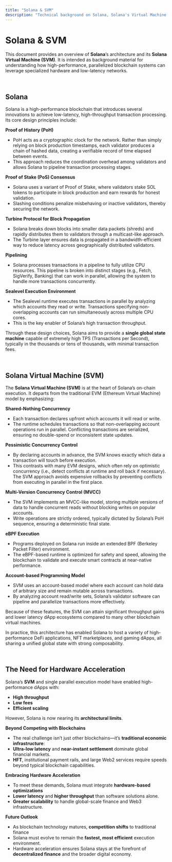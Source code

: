 ```yaml
---
title: "Solana & SVM"
description: "Technical background on Solana, Solana's Virtual Machine (SVM)"
---
```


# Solana & SVM

This document provides an overview of **Solana**’s architecture and its **Solana Virtual Machine (SVM)**. It is intended as background material for understanding how high-performance, parallelized blockchain systems can leverage specialized hardware and low-latency networks.

<br />

## Solana

Solana is a high-performance blockchain that introduces several innovations to achieve low-latency, high-throughput transaction processing. Its core design principles include:

**Proof of History (PoH)**  
   - PoH acts as a cryptographic clock for the network. Rather than simply relying on block production timestamps, each validator produces a chain of hashed data, creating a verifiable record of time elapsed between events.  
   - This approach reduces the coordination overhead among validators and allows Solana to pipeline transaction processing stages.

**Proof of Stake (PoS) Consensus**  
   - Solana uses a variant of Proof of Stake, where validators stake SOL tokens to participate in block production and earn rewards for honest validation.  
   - Slashing conditions penalize misbehaving or inactive validators, thereby securing the network.

**Turbine Protocol for Block Propagation**  
   - Solana breaks down blocks into smaller data packets (shreds) and rapidly distributes them to validators through a multicast-like approach.  
   - The Turbine layer ensures data is propagated in a bandwidth-efficient way to reduce latency across geographically distributed validators.

**Pipelining**  
   - Solana processes transactions in a pipeline to fully utilize CPU resources. This pipeline is broken into distinct stages (e.g., Fetch, SigVerify, Banking) that can work in parallel, allowing the system to handle more transactions concurrently.

**Sealevel Execution Environment**  
   - The Sealevel runtime executes transactions in parallel by analyzing which accounts they read or write. Transactions specifying non-overlapping accounts can run simultaneously across multiple CPU cores.  
   - This is the key enabler of Solana’s high transaction throughput.

Through these design choices, Solana aims to provide a **single global state machine** capable of extremely high TPS (Transactions per Second), typically in the thousands or tens of thousands, with minimal transaction fees.

<br />

## Solana Virtual Machine (SVM)

The **Solana Virtual Machine (SVM)** is at the heart of Solana’s on-chain execution. It departs from the traditional EVM (Ethereum Virtual Machine) model by emphasizing:

**Shared-Nothing Concurrency**  
   - Each transaction declares upfront which accounts it will read or write.  
   - The runtime schedules transactions so that non-overlapping account operations run in parallel. Conflicting transactions are serialized, ensuring no double-spend or inconsistent state updates.

**Pessimistic Concurrency Control**  
   - By declaring accounts in advance, the SVM knows exactly which data a transaction will touch before execution.  
   - This contrasts with many EVM designs, which often rely on optimistic concurrency (i.e., detect conflicts at runtime and roll back if necessary). The SVM approach avoids expensive rollbacks by preventing conflicts from executing in parallel in the first place.

**Multi-Version Concurrency Control (MVCC)**  
   - The SVM implements an MVCC-like model, storing multiple versions of data to handle concurrent reads without blocking writes on popular accounts.  
   - Write operations are strictly ordered, typically dictated by Solana’s PoH sequence, ensuring a deterministic final state.

**eBPF Execution**  
   - Programs deployed on Solana run inside an extended BPF (Berkeley Packet Filter) environment.  
   - The eBPF-based runtime is optimized for safety and speed, allowing the blockchain to validate and execute smart contracts at near-native performance.

**Account-based Programming Model**  
   - SVM uses an account-based model where each account can hold data of arbitrary size and remain mutable across transactions.  
   - By analyzing account read/write sets, Solana’s validator software can pipeline and parallelize transactions more effectively.

Because of these features, the SVM can attain significant throughput gains and lower latency dApp ecosystems compared to many other blockchain virtual machines. 

In practice, this architecture has enabled Solana to host a variety of high-performance DeFi applications, NFT marketplaces, and gaming dApps, all sharing a unified global state with strong composability.

<br />

## The Need for Hardware Acceleration

Solana’s **SVM** and single parallel execution model have enabled high-performance dApps with:
- **High throughput**
- **Low fees**
- **Efficient scaling**

However, Solana is now nearing its **architectural limits**. 

**Beyond Competing with Blockchains**
- The real challenge isn’t just other blockchains—it’s **traditional economic infrastructure**:
- **Ultra-low latency** and **near-instant settlement** dominate global financial markets.
- **HFT**, institutional payment rails, and large Web2 services require speeds beyond typical blockchain capabilities.

**Embracing Hardware Acceleration**
- To meet these demands, Solana must integrate **hardware-based optimizations**
- **Lower latency** and **higher throughput** than software solutions alone.
- **Greater scalability** to handle global-scale finance and Web3 infrastructure.

**Future Outlook**
- As blockchain technology matures, **competition shifts** to traditional finance
- Solana must evolve to remain the **fastest, most efficient** execution environment.
- Hardware acceleration ensures Solana stays at the forefront of **decentralized finance** and the broader digital economy.
